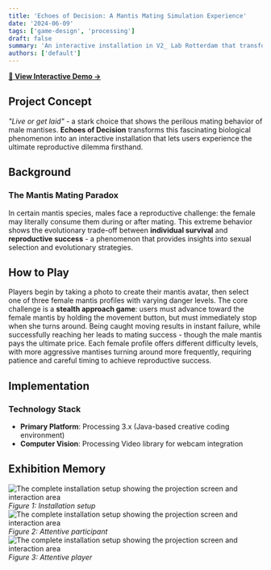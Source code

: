 ```yaml
---
title: 'Echoes of Decision: A Mantis Mating Simulation Experience'
date: '2024-06-09'
tags: ['game-design', 'processing']
draft: false
summary: 'An interactive installation in V2_ Lab Rotterdam that transforms mantis mating behavior into an immersive user experience, exploring the "live or get laid" dilemma through engaging gameplay.'
authors: ['default']
---
```


**[🔗 View Interactive Demo →](https://yunshan-cai.github.io/mantis-game-demo/)**

## Project Concept

_"Live or get laid"_ - a stark choice that shows the perilous mating behavior of male mantises. **Echoes of Decision** transforms this fascinating biological phenomenon into an interactive installation that lets users experience the ultimate reproductive dilemma firsthand.

## Background

### **The Mantis Mating Paradox**

In certain mantis species, males face a reproductive challenge: the female may literally consume them during or after mating. This extreme behavior shows the evolutionary trade-off between **individual survival** and **reproductive success** - a phenomenon that provides insights into sexual selection and evolutionary strategies.

## How to Play

Players begin by taking a photo to create their mantis avatar, then select one of three female mantis profiles with varying danger levels. The core challenge is a **stealth approach game**: users must advance toward the female mantis by holding the movement button, but must immediately stop when she turns around. Being caught moving results in instant failure, while successfully reaching her leads to mating success - though the male mantis pays the ultimate price. Each female profile offers different difficulty levels, with more aggressive mantises turning around more frequently, requiring patience and careful timing to achieve reproductive success.

## Implementation

### **Technology Stack**

- **Primary Platform**: Processing 3.x (Java-based creative coding environment)
- **Computer Vision**: Processing Video library for webcam integration

## Exhibition Memory

![The complete installation setup showing the projection screen and interaction area](/static/images/setup.JPG)
_Figure 1: Installation setup_
![The complete installation setup showing the projection screen and interaction area](/static/images/listener.JPG)
_Figure 2: Attentive participant_
![The complete installation setup showing the projection screen and interaction area](/static/images/player.JPG)
_Figure 3: Attentive player_
